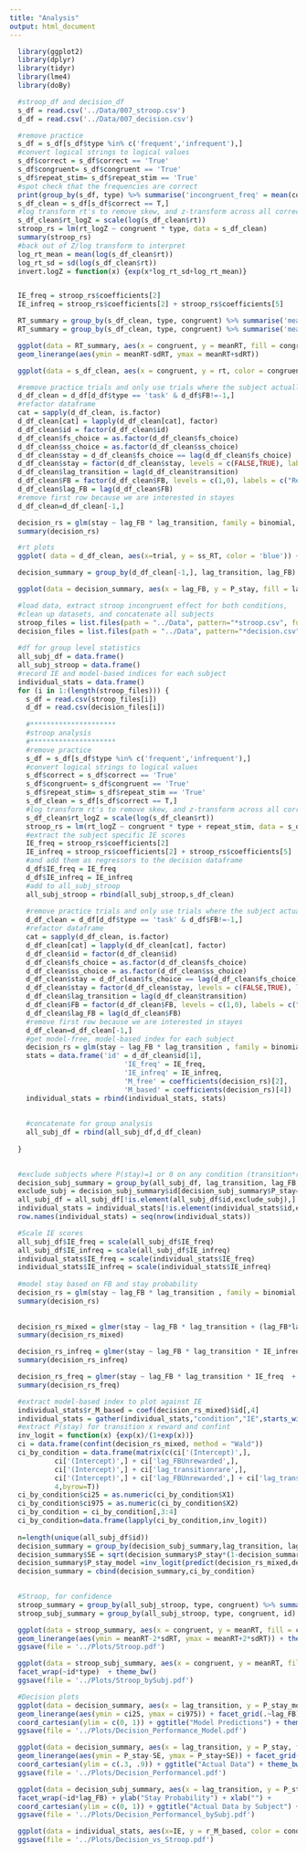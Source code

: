```yaml
---
title: "Analysis"
output: html_document
---
```


```r
  library(ggplot2)
  library(dplyr)
  library(tidyr)
  library(lme4)
  library(doBy) 
```

```r
  #stroop_df and decision_df
  s_df = read.csv('../Data/007_stroop.csv')
  d_df = read.csv('../Data/007_decision.csv')
```

```r
  #remove practice
  s_df = s_df[s_df$type %in% c('frequent','infrequent'),]
  #convert logical strings to logical values
  s_df$correct = s_df$correct == 'True'
  s_df$congruent= s_df$congruent == 'True'
  s_df$repeat_stim= s_df$repeat_stim == 'True'
  #spot check that the frequencies are correct
  print(group_by(s_df, type) %>% summarise('incongruent_freq' = mean(congruent)))
  s_df_clean = s_df[s_df$correct == T,]
  #log transform rt's to remove skew, and z-transform across all correct trials
  s_df_clean$rt_logZ = scale(log(s_df_clean$rt))
  stroop_rs = lm(rt_logZ ~ congruent * type, data = s_df_clean)
  summary(stroop_rs)
  #back out of Z/log transform to interpret
  log_rt_mean = mean(log(s_df_clean$rt))
  log_rt_sd = sd(log(s_df_clean$rt))
  invert.logZ = function(x) {exp(x*log_rt_sd+log_rt_mean)}


  IE_freq = stroop_rs$coefficients[2]
  IE_infreq = stroop_rs$coefficients[2] + stroop_rs$coefficients[5]
```

```r
  RT_summary = group_by(s_df_clean, type, congruent) %>% summarise('meanRT' = mean(rt), 'sdRT' = sd(rt))
  RT_summary = group_by(s_df_clean, type, congruent) %>% summarise('meanRT' = geometric.mean(rt), 'sdRT' = sd(rt))

  ggplot(data = RT_summary, aes(x = congruent, y = meanRT, fill = congruent )) + geom_bar(stat = 'identity') + facet_grid(.~type) +
  geom_linerange(aes(ymin = meanRT-sdRT, ymax = meanRT+sdRT))

  ggplot(data = s_df_clean, aes(x = congruent, y = rt, color = congruent)) + geom_point(position = position_jitter(w = 0.1,h = 0)) + facet_grid(.~type)
```


```r
  #remove practice trials and only use trials where the subject actually responded
  d_df_clean = d_df[d_df$type == 'task' & d_df$FB!=-1,]
  #refactor dataframe
  cat = sapply(d_df_clean, is.factor) 
  d_df_clean[cat] = lapply(d_df_clean[cat], factor)
  d_df_clean$id = factor(d_df_clean$id)
  d_df_clean$fs_choice = as.factor(d_df_clean$fs_choice)
  d_df_clean$ss_choice = as.factor(d_df_clean$ss_choice)
  d_df_clean$stay = d_df_clean$fs_choice == lag(d_df_clean$fs_choice)
  d_df_clean$stay = factor(d_df_clean$stay, levels = c(FALSE,TRUE), labels = c("Switch","Stay"))
  d_df_clean$lag_transition = lag(d_df_clean$transition)
  d_df_clean$FB = factor(d_df_clean$FB, levels = c(1,0), labels = c("Rewarded","Unrewarded"))
  d_df_clean$lag_FB = lag(d_df_clean$FB)
  #remove first row because we are interested in stayes
  d_df_clean=d_df_clean[-1,]

  decision_rs = glm(stay ~ lag_FB * lag_transition, family = binomial, data = d_df_clean)
  summary(decision_rs)
```

```r
  #rt plots
  ggplot( data = d_df_clean, aes(x=trial, y = ss_RT, color = 'blue')) + geom_point() + geom_point(aes(y = fs_RT, color = 'red'))

  decision_summary = group_by(d_df_clean[-1,], lag_transition, lag_FB) %>% summarise('P_stay' = mean(stay)-1)

  ggplot(data = decision_summary, aes(x = lag_FB, y = P_stay, fill = lag_FB)) + geom_bar(stat = 'identity') + facet_grid(.~lag_transition)
```


```r
  #load data, extract stroop incongruent effect for both conditions,
  #clean up datasets, and concatenate all subjects
  stroop_files = list.files(path = "../Data", pattern="*stroop.csv", full.names = T)
  decision_files = list.files(path = "../Data", pattern="*decision.csv", full.names = T)
  
  #df for group level statistics
  all_subj_df = data.frame()
  all_subj_stroop = data.frame()
  #record IE and model-based indices for each subject
  individual_stats = data.frame()
  for (i in 1:(length(stroop_files))) {
    s_df = read.csv(stroop_files[i])
    d_df = read.csv(decision_files[i])
    
    #*********************
    #stroop analysis
    #*********************
    #remove practice
    s_df = s_df[s_df$type %in% c('frequent','infrequent'),]
    #convert logical strings to logical values
    s_df$correct = s_df$correct == 'True'
    s_df$congruent= s_df$congruent == 'True'
    s_df$repeat_stim= s_df$repeat_stim == 'True'
    s_df_clean = s_df[s_df$correct == T,]
    #log transform rt's to remove skew, and z-transform across all correct trials
    s_df_clean$rt_logZ = scale(log(s_df_clean$rt))
    stroop_rs = lm(rt_logZ ~ congruent * type + repeat_stim, data = s_df_clean)
    #extract the subject specific IE scores
    IE_freq = stroop_rs$coefficients[2]
    IE_infreq = stroop_rs$coefficients[2] + stroop_rs$coefficients[5]
    #and add them as regressors to the decision dataframe
    d_df$IE_freq = IE_freq
    d_df$IE_infreq = IE_infreq
    #add to all_subj_stroop
    all_subj_stroop = rbind(all_subj_stroop,s_df_clean)
      
    #remove practice trials and only use trials where the subject actually responded
    d_df_clean = d_df[d_df$type == 'task' & d_df$FB!=-1,]
    #refactor dataframe
    cat = sapply(d_df_clean, is.factor) 
    d_df_clean[cat] = lapply(d_df_clean[cat], factor)
    d_df_clean$id = factor(d_df_clean$id)
    d_df_clean$fs_choice = as.factor(d_df_clean$fs_choice)
    d_df_clean$ss_choice = as.factor(d_df_clean$ss_choice)
    d_df_clean$stay = d_df_clean$fs_choice == lag(d_df_clean$fs_choice)
    d_df_clean$stay = factor(d_df_clean$stay, levels = c(FALSE,TRUE), labels = c("Switch","Stay"))
    d_df_clean$lag_transition = lag(d_df_clean$transition)
    d_df_clean$FB = factor(d_df_clean$FB, levels = c(1,0), labels = c("Rewarded","Unrewarded"))
    d_df_clean$lag_FB = lag(d_df_clean$FB)
    #remove first row because we are interested in stayes
    d_df_clean=d_df_clean[-1,]
    #get model-free, model-based index for each subject
    decision_rs = glm(stay ~ lag_FB * lag_transition , family = binomial, data = d_df_clean)
    stats = data.frame('id' = d_df_clean$id[1],
                            'IE_freq' = IE_freq,
                            'IE_infreq' = IE_infreq,
                            'M_free' = coefficients(decision_rs)[2],
                            'M_based' = coefficients(decision_rs)[4])
    individual_stats = rbind(individual_stats, stats)
    
    
    #concatenate for group analysis
    all_subj_df = rbind(all_subj_df,d_df_clean)
    
  }
  
```

```r
  #exclude subjects where P(stay)=1 or 0 on any condition (transition*reward)
  decision_subj_summary = group_by(all_subj_df, lag_transition, lag_FB, id) %>% summarise('P_stay' = mean(stay)-1) 
  exclude_subj = decision_subj_summary$id[decision_subj_summary$P_stay==1]
  all_subj_df = all_subj_df[!is.element(all_subj_df$id,exclude_subj),]
  individual_stats = individual_stats[!is.element(individual_stats$id,exclude_subj),]
  row.names(individual_stats) = seq(nrow(individual_stats))

  #Scale IE scores
  all_subj_df$IE_freq = scale(all_subj_df$IE_freq)
  all_subj_df$IE_infreq = scale(all_subj_df$IE_infreq)
  individual_stats$IE_freq = scale(individual_stats$IE_freq)
  individual_stats$IE_infreq = scale(individual_stats$IE_infreq) 
  
  #model stay based on FB and stay probability
  decision_rs = glm(stay ~ lag_FB * lag_transition , family = binomial, data = all_subj_df)
  summary(decision_rs)
  
  
  decision_rs_mixed = glmer(stay ~ lag_FB * lag_transition + (lag_FB*lag_transition | id), family = binomial, data = all_subj_df, control=glmerControl(optimizer="bobyqa"))
  summary(decision_rs_mixed)

  decision_rs_infreq = glmer(stay ~ lag_FB * lag_transition * IE_infreq  + (lag_FB*lag_transition | id), family = binomial, data = all_subj_df, control=glmerControl(optimizer="bobyqa"))
  summary(decision_rs_infreq)  

  decision_rs_freq = glmer(stay ~ lag_FB * lag_transition * IE_freq  + (lag_FB*lag_transition | id), family = binomial, data = all_subj_df, control=glmerControl(optimizer="bobyqa"))
  summary(decision_rs_freq)

  #extract model-based index to plot against IE
  individual_stats$r_M_based = coef(decision_rs_mixed)$id[,4]
  individual_stats = gather(individual_stats,"condition","IE",starts_with("IE"))
  #extract P(stay) for transition x reward and confint
  inv_logit = function(x) {exp(x)/(1+exp(x))}
  ci = data.frame(confint(decision_rs_mixed, method = "Wald"))
  ci_by_condition = data.frame(matrix(c(ci['(Intercept)',],
           ci['(Intercept)',] + ci['lag_FBUnrewarded',],
           ci['(Intercept)',] + ci['lag_transitionrare',],
           ci['(Intercept)',] + ci['lag_FBUnrewarded',] + ci['lag_transitionrare',] + ci['lag_FBUnrewarded:lag_transitionrare',]),
           4,byrow=T))
  ci_by_condition$ci25 = as.numeric(ci_by_condition$X1)
  ci_by_condition$ci975 = as.numeric(ci_by_condition$X2)
  ci_by_condition = ci_by_condition[,3:4]
  ci_by_condition=data.frame(lapply(ci_by_condition,inv_logit))
  
  n=length(unique(all_subj_df$id))
  decision_summary = group_by(decision_subj_summary,lag_transition, lag_FB) %>% summarise('P_stay' = mean(P_stay))
  decision_summary$SE = sqrt(decision_summary$P_stay*(1-decision_summary$P_stay)/n)
  decision_summary$P_stay_model =inv_logit(predict(decision_rs_mixed,decision_summary,re.form=~0))
  decision_summary = cbind(decision_summary,ci_by_condition)
                
```


```r
  #Stroop, for confidence
  stroop_summary = group_by(all_subj_stroop, type, congruent) %>% summarise('meanRT' = mean(rt), 'sdRT' = sd(rt)/sqrt(n))
  stroop_subj_summary = group_by(all_subj_stroop, type, congruent, id) %>% summarise('meanRT' = mean(rt))  

  ggplot(data = stroop_summary, aes(x = congruent, y = meanRT, fill = congruent )) + geom_bar(stat = 'identity') + facet_grid(.~type) +
  geom_linerange(aes(ymin = meanRT-2*sdRT, ymax = meanRT+2*sdRT)) + theme_bw()
  ggsave(file = '../Plots/Stroop.pdf')

  ggplot(data = stroop_subj_summary, aes(x = congruent, y = meanRT, fill = congruent )) + geom_bar(stat = 'identity') + 
  facet_wrap(~id*type)  + theme_bw()
  ggsave(file = '../Plots/Stroop_bySubj.pdf')

  #Decision plots
  ggplot(data = decision_summary, aes(x = lag_transition, y = P_stay_model, fill = lag_transition)) + geom_bar(stat = 'identity') +
  geom_linerange(aes(ymin = ci25, ymax = ci975)) + facet_grid(.~lag_FB) + ylab("Stay Probability") + xlab("") + 
  coord_cartesian(ylim = c(0, 1)) + ggtitle("Model Predictions") + theme_bw()
  ggsave(file = '../Plots/Decision_Performance_Model.pdf')

  ggplot(data = decision_summary, aes(x = lag_transition, y = P_stay, fill = lag_transition)) + geom_bar(stat = 'identity') +
  geom_linerange(aes(ymin = P_stay-SE, ymax = P_stay+SE)) + facet_grid(.~lag_FB) + ylab("Stay Probability") + xlab("") + 
  coord_cartesian(ylim = c(.3, .9)) + ggtitle("Actual Data") + theme_bw()
  ggsave(file = '../Plots/Decision_Performancel.pdf')

  ggplot(data = decision_subj_summary, aes(x = lag_transition, y = P_stay, fill = lag_transition)) + geom_bar(stat = 'identity') +
  facet_wrap(~id*lag_FB) + ylab("Stay Probability") + xlab("") + 
  coord_cartesian(ylim = c(0, 1)) + ggtitle("Actual Data by Subject") + theme_bw()
  ggsave(file = '../Plots/Decision_Performancel_bySubj.pdf')

  ggplot(data = individual_stats, aes(x=IE, y = r_M_based, color = condition)) + geom_point() + geom_smooth(method = lm, alpha = .2) + xlab("Incongruency Effect (z score") + ylab("Model-based index") + theme_bw()
  ggsave(file = '../Plots/Decision_vs_Stroop.pdf')
```


